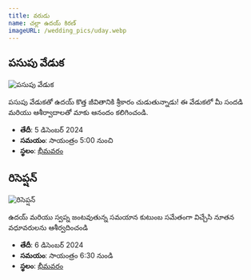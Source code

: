 ```yaml
---
title: వరుడు
name: చల్లా ఉదయ్ కిరణ్
imageURL: /wedding_pics/uday.webp
---
```


## పసుపు వేడుక

![పసుపు వేడుక](/wedding_pics/haldhi.webp)

పసుపు వేడుకతో ఉదయ్ కొత్త జీవితానికి శ్రీకారం చుడుతున్నాడు! ఈ వేడుకలో మీ సందడి మరియు ఆశీర్వాదాలతో మాకు ఆనందం కలిగించండి.

- **తేదీ**: 5 డిసెంబర్ 2024
- **సమయం**: సాయంత్రం 5:00 నుంచి
- **స్థలం**: [భీమవరం](https://www.google.com/maps/place/16%C2%B032'55.2%22N+81%C2%B031'50.4%22E/@16.5486066,81.5302572,19.64z/data=!4m4!3m3!8m2!3d16.5486679!4d81.5306574?hl=en&entry=ttu&g_ep=EgoyMDI0MTExOS4yIKXMDSoASAFQAw%3D%3D)

## రిసెప్షన్‌

![రిసెప్షన్‌](/wedding_pics/reception.webp)

ఉదయ్ మరియు స్వప్న జంటవుతున్న సమయాన కుటుంబ సమేతంగా విచ్చేసి నూతన వధూవరులను ఆశీర్వదించండి

- **తేదీ**: 6 డిసెంబర్ 2024
- **సమయం**: సాయంత్రం 6:30 నుండి
- **స్థలం**: [భీమవరం](https://maps.app.goo.gl/yeJBRyUoHo6zgYJZA)
